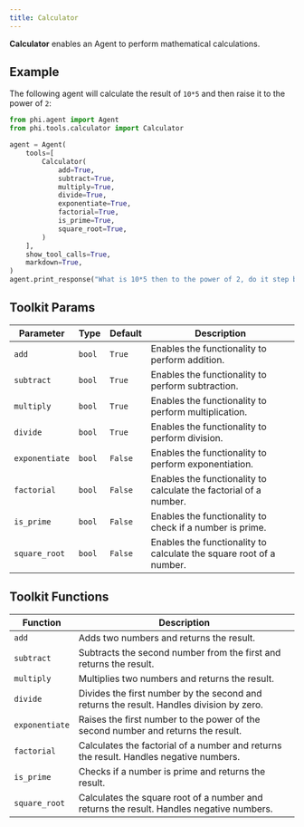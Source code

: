 ```yaml
---
title: Calculator
---
```


**Calculator** enables an Agent to perform mathematical calculations.

## Example

The following agent will calculate the result of `10*5` and then raise it to the power of `2`:

```python cookbook/tools/calculator_tools.py
from phi.agent import Agent
from phi.tools.calculator import Calculator

agent = Agent(
    tools=[
        Calculator(
            add=True,
            subtract=True,
            multiply=True,
            divide=True,
            exponentiate=True,
            factorial=True,
            is_prime=True,
            square_root=True,
        )
    ],
    show_tool_calls=True,
    markdown=True,
)
agent.print_response("What is 10*5 then to the power of 2, do it step by step")
```

## Toolkit Params

| Parameter | Type | Default | Description |
|-----------|------|---------|-------------|
| `add` | `bool` | `True` | Enables the functionality to perform addition. |
| `subtract` | `bool` | `True` | Enables the functionality to perform subtraction. |
| `multiply` | `bool` | `True` | Enables the functionality to perform multiplication. |
| `divide` | `bool` | `True` | Enables the functionality to perform division. |
| `exponentiate` | `bool` | `False` | Enables the functionality to perform exponentiation. |
| `factorial` | `bool` | `False` | Enables the functionality to calculate the factorial of a number. |
| `is_prime` | `bool` | `False` | Enables the functionality to check if a number is prime. |
| `square_root` | `bool` | `False` | Enables the functionality to calculate the square root of a number. |

## Toolkit Functions

| Function | Description |
|----------|-------------|
| `add` | Adds two numbers and returns the result. |
| `subtract` | Subtracts the second number from the first and returns the result. |
| `multiply` | Multiplies two numbers and returns the result. |
| `divide` | Divides the first number by the second and returns the result. Handles division by zero. |
| `exponentiate` | Raises the first number to the power of the second number and returns the result. |
| `factorial` | Calculates the factorial of a number and returns the result. Handles negative numbers. |
| `is_prime` | Checks if a number is prime and returns the result. |
| `square_root` | Calculates the square root of a number and returns the result. Handles negative numbers. |
